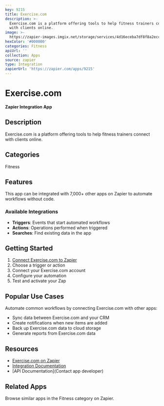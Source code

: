 ```yaml
---
key: 9215
title: Exercise.com
description: >-
  Exercise.com is a platform offering tools to help fitness trainers connect
  with clients online.
image: >-
  https://zapier-images.imgix.net/storage/services/4d16eceba7df8f8a2ecce082fc74b489.png?auto=format%2Ccompress&ixlib=python-3.0.0&q=50
hexColor: '#000000'
categories: Fitness
apiUrl: ''
collection: Apps
source: zapier
type: Integration
zapierUrl: 'https://zapier.com/apps/9215'
---
```

# Exercise.com

**Zapier Integration App**

## Description

Exercise.com is a platform offering tools to help fitness trainers connect with clients online.

## Categories

Fitness

## Features

This app can be integrated with 7,000+ other apps on Zapier to automate workflows without code.

### Available Integrations

- **Triggers**: Events that start automated workflows
- **Actions**: Operations performed when triggered
- **Searches**: Find existing data in the app

## Getting Started

1. [Connect Exercise.com to Zapier](https://zapier.com/apps/9215)
2. Choose a trigger or action
3. Connect your Exercise.com account
4. Configure your automation
5. Test and activate your Zap

## Popular Use Cases

Automate common workflows by connecting Exercise.com with other apps:

- Sync data between Exercise.com and your CRM
- Create notifications when new items are added
- Back up Exercise.com data to cloud storage
- Generate reports from Exercise.com data

## Resources

- [Exercise.com on Zapier](https://zapier.com/apps/9215)
- [Integration Documentation](https://zapier.com/apps/9215/integrations)
- [API Documentation](Contact app developer)

## Related Apps

Browse similar apps in the Fitness category on Zapier.
